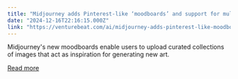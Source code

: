 ```yaml
---
title: "Midjourney adds Pinterest-like ‘moodboards’ and support for multiple custom AI image models"
date: "2024-12-16T22:16:15.000Z"
link: "https://venturebeat.com/ai/midjourney-adds-pinterest-like-moodboards-and-support-for-multiple-custom-ai-image-models/"
---
```


Midjourney's new moodboards enable users to upload curated collections of images that act as inspiration for generating new art.

[Read more](https://venturebeat.com/ai/midjourney-adds-pinterest-like-moodboards-and-support-for-multiple-custom-ai-image-models/)
